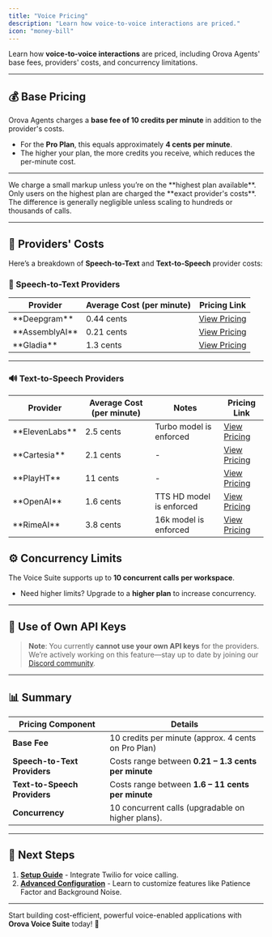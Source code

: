 ```yaml
---
title: "Voice Pricing"
description: "Learn how voice-to-voice interactions are priced."
icon: "money-bill"
---
```


Learn how **voice-to-voice interactions** are priced, including Orova Agents' base fees, providers' costs, and concurrency limitations.

---

## 💰 Base Pricing  

Orova Agents charges a **base fee of 10 credits per minute** in addition to the provider's costs.

- For the **Pro Plan**, this equals approximately **4 cents per minute**.  
- The higher your plan, the more credits you receive, which reduces the per-minute cost.

---

<Warning>
We charge a small markup unless you’re on the **highest plan available**. Only users on the highest plan are charged the **exact provider's costs**. The difference is generally negligible unless scaling to hundreds or thousands of calls.
</Warning>

---

## 🔎 Providers' Costs  

Here’s a breakdown of **Speech-to-Text** and **Text-to-Speech** provider costs:  

### 📝 Speech-to-Text Providers  

<div style={{ border: '1px solid #dddddd44', borderRadius: '8px', padding: '10px', boxShadow: '0 4px 6px rgba(0, 0, 0, 0.1)' }}>
<table style={{ width: '100%', borderCollapse: 'collapse', textAlign: 'left' }}>
  <thead>
    <tr>
      <th style={{ padding: '8px 12px', borderBottom: '2px solid #ddd' }}>Provider</th>
      <th style={{ padding: '8px 12px', borderBottom: '2px solid #ddd' }}>Average Cost (per minute)</th>
      <th style={{ padding: '8px 12px', borderBottom: '2px solid #ddd' }}>Pricing Link</th>
    </tr>
  </thead>
  <tbody>
    <tr>
      <td style={{ padding: '8px 12px', borderBottom: '1px solid #ddd' }}>**Deepgram**</td>
      <td style={{ padding: '8px 12px', borderBottom: '1px solid #ddd' }}>0.44 cents</td>
      <td style={{ padding: '8px 12px', borderBottom: '1px solid #ddd' }}>
        <a href="https://deepgram.com/pricing" target="_blank">View Pricing</a>
      </td>
    </tr>
    <tr>
      <td style={{ padding: '8px 12px', borderBottom: '1px solid #ddd' }}>**AssemblyAI**</td>
      <td style={{ padding: '8px 12px', borderBottom: '1px solid #ddd' }}>0.21 cents</td>
      <td style={{ padding: '8px 12px', borderBottom: '1px solid #ddd' }}>
        <a href="https://www.assemblyai.com/pricing" target="_blank">View Pricing</a>
      </td>
    </tr>
    <tr>
      <td style={{ padding: '8px 12px' }}>**Gladia**</td>
      <td style={{ padding: '8px 12px' }}>1.3 cents</td>
      <td style={{ padding: '8px 12px' }}>
        <a href="https://www.gladia.io/pricing" target="_blank">View Pricing</a>
      </td>
    </tr>
  </tbody>
</table>
</div>

---

### 🔊 Text-to-Speech Providers  

<div style={{ border: '1px solid #dddddd44', borderRadius: '8px', padding: '10px', boxShadow: '0 4px 6px rgba(0, 0, 0, 0.1)' }}>
<table style={{ width: '100%', borderCollapse: 'collapse', textAlign: 'left' }}>
  <thead>
    <tr>
      <th style={{ padding: '8px 12px', borderBottom: '2px solid #ddd' }}>Provider</th>
      <th style={{ padding: '8px 12px', borderBottom: '2px solid #ddd' }}>Average Cost (per minute)</th>
      <th style={{ padding: '8px 12px', borderBottom: '2px solid #ddd' }}>Notes</th>
      <th style={{ padding: '8px 12px', borderBottom: '2px solid #ddd' }}>Pricing Link</th>
    </tr>
  </thead>
  <tbody>
    <tr>
      <td style={{ padding: '8px 12px', borderBottom: '1px solid #ddd' }}>**ElevenLabs**</td>
      <td style={{ padding: '8px 12px', borderBottom: '1px solid #ddd' }}>2.5 cents</td>
      <td style={{ padding: '8px 12px', borderBottom: '1px solid #ddd' }}>Turbo model is enforced</td>
      <td style={{ padding: '8px 12px', borderBottom: '1px solid #ddd' }}>
        <a href="https://elevenlabs.io/pricing" target="_blank">View Pricing</a>
      </td>
    </tr>
    <tr>
      <td style={{ padding: '8px 12px', borderBottom: '1px solid #ddd' }}>**Cartesia**</td>
      <td style={{ padding: '8px 12px', borderBottom: '1px solid #ddd' }}>2.1 cents</td>
      <td style={{ padding: '8px 12px', borderBottom: '1px solid #ddd' }}>-</td>
      <td style={{ padding: '8px 12px', borderBottom: '1px solid #ddd' }}>
        <a href="https://cartesia.ai/pricing" target="_blank">View Pricing</a>
      </td>
    </tr>
    <tr>
      <td style={{ padding: '8px 12px', borderBottom: '1px solid #ddd' }}>**PlayHT**</td>
      <td style={{ padding: '8px 12px', borderBottom: '1px solid #ddd' }}>11 cents</td>
      <td style={{ padding: '8px 12px', borderBottom: '1px solid #ddd' }}>-</td>
      <td style={{ padding: '8px 12px', borderBottom: '1px solid #ddd' }}>
        <a href="https://play.ht/pricing" target="_blank">View Pricing</a>
      </td>
    </tr>
    <tr>
      <td style={{ padding: '8px 12px', borderBottom: '1px solid #ddd' }}>**OpenAI**</td>
      <td style={{ padding: '8px 12px', borderBottom: '1px solid #ddd' }}>1.6 cents</td>
      <td style={{ padding: '8px 12px', borderBottom: '1px solid #ddd' }}>TTS HD model is enforced</td>
      <td style={{ padding: '8px 12px', borderBottom: '1px solid #ddd' }}>
        <a href="https://openai.com/api/pricing" target="_blank">View Pricing</a>
      </td>
    </tr>
    <tr>
      <td style={{ padding: '8px 12px' }}>**RimeAI**</td>
      <td style={{ padding: '8px 12px' }}>3.8 cents</td>
      <td style={{ padding: '8px 12px' }}>16k model is enforced</td>
      <td style={{ padding: '8px 12px' }}>
        <a href="https://www.rime.ai/pricing" target="_blank">View Pricing</a>
      </td>
    </tr>
  </tbody>
</table>
</div>

## ⚙️ Concurrency Limits  

The Voice Suite supports up to **10 concurrent calls per workspace**.  

- Need higher limits? Upgrade to a **higher plan** to increase concurrency.  

---

## 🔑 Use of Own API Keys  

> **Note**: You currently **cannot use your own API keys** for the providers.  
> We’re actively working on this feature—stay up to date by joining our [Discord community](https://discord.com/invite/5zvdYwhZa7).  

---

## 📊 Summary  

| **Pricing Component**        | **Details**                                        |
|------------------------------|---------------------------------------------------|
| **Base Fee**                 | 10 credits per minute (approx. 4 cents on Pro Plan) |
| **Speech-to-Text Providers** | Costs range between **0.21 – 1.3 cents per minute** |
| **Text-to-Speech Providers** | Costs range between **1.6 – 11 cents per minute**  |
| **Concurrency**              | 10 concurrent calls (upgradable on higher plans). |

---

## 🔗 Next Steps  

1. **[Setup Guide](./setup/twilio)** - Integrate Twilio for voice calling.  
2. **[Advanced Configuration](./config/advanced)** - Learn to customize features like Patience Factor and Background Noise.  

---

Start building cost-efficient, powerful voice-enabled applications with **Orova Voice Suite** today! 🚀
